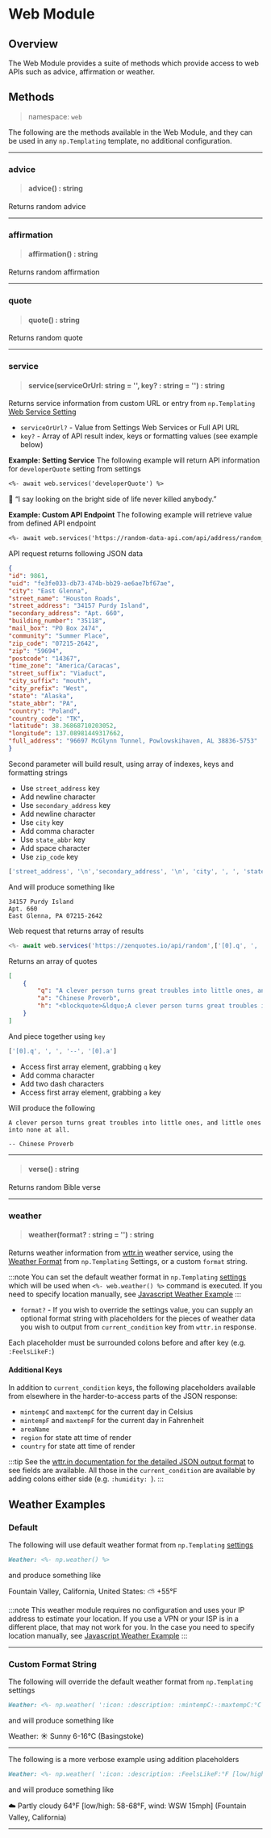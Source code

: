 
# Web Module

## Overview
The Web Module provides a suite of methods which provide access to web APIs such as advice, affirmation or weather.

## Methods
> namespace: `web`

The following are the methods available in the Web Module, and they can be used in any `np.Templating` template, no additional configuration.

*****

### advice
> #### advice() : string
Returns random advice

*****

### affirmation
> #### affirmation() : string
Returns random affirmation

*****

### quote
> #### quote() : string
Returns random quote

*****

### service
> #### service(serviceOrUrl: string = '', key? : string = '') : string
Returns service information from custom URL or entry from `np.Templating` [Web Service Setting](/docs/settings)

- `serviceOrUrl?` - Value from Settings Web Services or Full API URL
- `key?` - Array of API result index, keys or formatting values (see example below)

**Example: Setting Service**
The following example will return API information for `developerQuote` setting from settings

```markdown
<%- await web.services('developerQuote') %>
```

🙆 “I say looking on the bright side of life never killed anybody.”

**Example: Custom API Endpoint**
The following example will retrieve value from defined API endpoint

```markdown
<%- await web.services('https://random-data-api.com/api/address/random_address',['street_address', '\n','secondary_address', '\n', 'city', ', ', 'state_abbr',' ','zip_code']) %>
```

API request returns following JSON data

```json
{
"id": 9861,
"uid": "fe3fe033-db73-474b-bb29-ae6ae7bf67ae",
"city": "East Glenna",
"street_name": "Houston Roads",
"street_address": "34157 Purdy Island",
"secondary_address": "Apt. 660",
"building_number": "35118",
"mail_box": "PO Box 2474",
"community": "Summer Place",
"zip_code": "07215-2642",
"zip": "59694",
"postcode": "14367",
"time_zone": "America/Caracas",
"street_suffix": "Viaduct",
"city_suffix": "mouth",
"city_prefix": "West",
"state": "Alaska",
"state_abbr": "PA",
"country": "Poland",
"country_code": "TK",
"latitude": 38.36868710203052,
"longitude": 137.08981449317662,
"full_address": "96697 McGlynn Tunnel, Powlowskihaven, AL 38836-5753"
}
```

Second parameter will build result, using array of indexes, keys and formatting strings

- Use `street_address` key
- Add newline character
- Use `secondary_address` key
- Add newline character
- Use `city` key
- Add comma character
- Use `state_abbr` key
- Add space character
- Use `zip_code` key

```javascript
['street_address', '\n','secondary_address', '\n', 'city', ', ', 'state_abbr',' ','zip_code']
```

And will produce something like

```text
34157 Purdy Island
Apt. 660
East Glenna, PA 07215-2642
```

Web request that returns array of results

```javascript
<%- await web.services('https://zenquotes.io/api/random',['[0].q', ', ', '[0].a']) %>
```

Returns an array of quotes

```json
[
	{
		"q": "A clever person turns great troubles into little ones, and little ones into none at all. ",
		"a": "Chinese Proverb",
		"h": "<blockquote>&ldquo;A clever person turns great troubles into little ones, and little ones into none at all. &rdquo; &mdash; <footer>Chinese Proverb</footer></blockquote>"
	}
]
```

And piece together using `key`

```javascript
['[0].q', ', ', '--', '[0].a']
```

- Access first array element, grabbing `q` key
- Add comma character
- Add two dash characters
- Access first array element, grabbing `a` key

Will produce the following

```text
A clever person turns great troubles into little ones, and little ones into none at all.

-- Chinese Proverb
``` 

*****

> #### verse() : string
Returns random Bible verse

*****

### weather
> #### weather(format? : string = '') : string
Returns weather information from [wttr.in](https://wttr.in) weather service, using the [Weather Format](/docs/settings) from `np.Templating` Settings, or a custom `format` string.

:::note
You can set the default weather format in `np.Templating` [settings](/docs/settings) which will be used when `<%- web.weather() %>` command is executed. If you need to specify location manually, see [Javascript Weather Example](/docs/templating-examples/javascript-weather)
:::

- `format?` - If you wish to override the settings value, you can supply an optional format string with placeholders for the pieces of weather data you wish to output from `current_condition` key from `wttr.in` response.

Each placeholder must be surrounded colons before and after key (e.g. `:FeelsLikeF:`)

#### Additional Keys
In addition to `current_condition` keys, the following placeholders available from elsewhere in the harder-to-access parts of the JSON response:

- `mintempC` and `maxtempC` for the current day in Celsius
- `mintempF` and `maxtempF` for the current day in Fahrenheit
- `areaName`
- `region` for state att time of render
- `country` for state att time of render

:::tip
See the [wttr.in documentation for the detailed JSON output format](https://github.com/chubin/wttr.in#different-output-formats) to see fields are available. All those in the `current_condition` are available by adding colons either side (e.g. `:humidity: `).
:::

## Weather Examples

### Default

The following will use default weather format from `np.Templating` [settings](/docs/settings)

```markdown
Weather: <%- np.weather() %>
```

and produce something like

Fountain Valley, California, United States: ⛅️  +55°F

:::note
This weather module requires no configuration and uses your IP address to estimate your location. If you use a VPN or your ISP is in a different place, that may not work for you. In the case you need to specify location manually, see [Javascript Weather Example](/docs/templating-examples/javascript-weather)
:::

*****

### Custom Format String

The following will override the default weather format from `np.Templating` settings

```markdown
Weather: <%- np.weather( ':icon: :description: :mintempC:-:maxtempC:°C (:areaName:)' ) %>
```

and will produce something like

Weather: ☀️ Sunny 6-16°C (Basingstoke)

*****
The following is a more verbose example using addition placeholders

```markdown
Weather: <%- np.weather( ':icon: :description: :FeelsLikeF:°F [low/high: :mintempF:-:maxtempF:°F, wind: :winddir16Point: :windspeedMiles:mph] (:areaName:, :region:) ' ) %>
```

and will produce something like

☁️ Partly cloudy 64°F [low/high: 58-68°F, wind: WSW 15mph] (Fountain Valley, California)


*****
